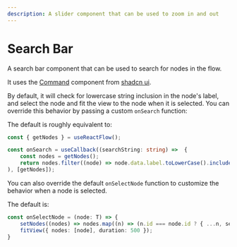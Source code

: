 ```yaml
---
description: A slider component that can be used to zoom in and out
---
```



# Search Bar

A search bar component that can be used to search for nodes in the flow.

It uses the [Command](https://ui.shadcn.com/docs/components/command) component from [shadcn ui](https://ui.shadcn.com).

By default, it will check for lowercase string inclusion in the node's label, and 
select the node and fit the view to the node when it is selected.
You can override this behavior by passing a custom `onSearch` function: 

The default is roughly equivalent to:
```ts 
const { getNodes } = useReactFlow();

const onSearch = useCallback((searchString: string) =>  {
    const nodes = getNodes(); 
    return nodes.filter((node) => node.data.label.toLowerCase().includes(searchString.toLowerCase()),
), [getNodes]);
```

You can also override the default `onSelectNode` function to customize the behavior when a node is selected.

The default is:
```ts
const onSelectNode = (node: T) => {
    setNodes((nodes) => nodes.map((n) => (n.id === node.id ? { ...n, selected: true } : n)));
    fitView({ nodes: [node], duration: 500 });
}
```

<UiComponentViewer id="node-search" />
